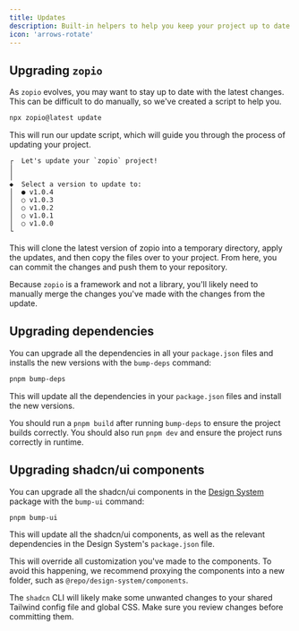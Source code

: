 ```yaml
---
title: Updates
description: Built-in helpers to help you keep your project up to date.
icon: 'arrows-rotate'
---
```


## Upgrading `zopio`

As `zopio` evolves, you may want to stay up to date with the latest changes. This can be difficult to do manually, so we've created a script to help you.

```sh Terminal
npx zopio@latest update
```

This will run our update script, which will guide you through the process of updating your project.

```
┌  Let's update your `zopio` project!
│
│
◆  Select a version to update to:
│  ● v1.0.4
│  ○ v1.0.3
│  ○ v1.0.2
│  ○ v1.0.1
│  ○ v1.0.0
└
```

This will clone the latest version of zopio into a temporary directory, apply the updates, and then copy the files over to your project. From here, you can commit the changes and push them to your repository.

<Tip>Because `zopio` is a framework and not a library, you'll likely need to manually merge the changes you've made with the changes from the update.</Tip>

## Upgrading dependencies

You can upgrade all the dependencies in all your `package.json` files and installs the new versions with the `bump-deps` command:

```sh Terminal
pnpm bump-deps
```

This will update all the dependencies in your `package.json` files and install the new versions.

<Tip>You should run a `pnpm build` after running `bump-deps` to ensure the project builds correctly. You should also run `pnpm dev` and ensure the project runs correctly in runtime.</Tip>

## Upgrading shadcn/ui components

You can upgrade all the shadcn/ui components in the [Design System](/packages/design-system/components) package with the `bump-ui` command:

```sh Terminal
pnpm bump-ui
```

This will update all the shadcn/ui components, as well as the relevant dependencies in the Design System's `package.json` file.

<Warning>This will override all customization you've made to the components. To avoid this happening, we recommend proxying the components into a new folder, such as `@repo/design-system/components`.</Warning>

<Warning>The `shadcn` CLI will likely make some unwanted changes to your shared Tailwind config file and global CSS. Make sure you review changes before committing them.</Warning>